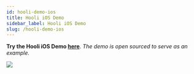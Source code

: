 ```yaml
---
id: hooli-demo-ios
title: Hooli iOS Demo
sidebar_label: Hooli iOS Demo
slug: /hooli-demo-ios
---
```


**Try the Hooli iOS Demo [here](https://github.com/UnumID/Kredita-iOS)**. *The demo is open sourced to serve as an example.*

![](/img/hooli-ios.png)
